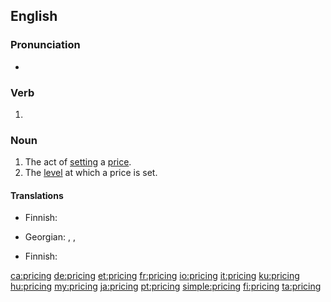 ==English==

===Pronunciation===
* {{IPA|/ˈpɹaɪsɪŋ/|lang=en}}

===Verb===
{{head|en|present participle}}

# {{present participle of|price|lang=en|nocat=1}}

===Noun===
{{wikipedia}}
{{en-noun|~}}

# The act of [[setting]] a [[price]].
# The [[level]] at which a price is set.

====Translations====
{{trans-top|act}}
* Finnish: {{t+|fi|hinnoittelu}}
{{trans-mid}}
* Georgian: {{t|ka|ფასწარმოქმნა|sc=Geor}}, {{t|ka|ფასის დადგენა|sc=Geor}}, {{t|ka|ფასის კალკულირება|sc=Geor}}
{{trans-bottom}}

{{trans-top|level}}
* Finnish: {{t+|fi|hinnoittelu}}
{{trans-mid}}
{{trans-bottom}}

[[ca:pricing]]
[[de:pricing]]
[[et:pricing]]
[[fr:pricing]]
[[io:pricing]]
[[it:pricing]]
[[ku:pricing]]
[[hu:pricing]]
[[my:pricing]]
[[ja:pricing]]
[[pt:pricing]]
[[simple:pricing]]
[[fi:pricing]]
[[ta:pricing]]